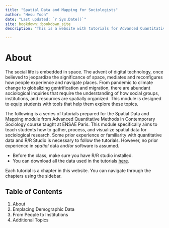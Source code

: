 ```yaml
--- 
title: "Spatial Data and Mapping for Sociologists"
author: "Hesu Yoon"
date: "Last updated: `r Sys.Date()`"
site: bookdown::bookdown_site
description: "This is a website with tutorials for Advanced Quantitative Methods in Contemporary Sociology's Spatial Data and Mapping module."

---
```


# About

The social life is embedded in space. The advent of digital technology, once believed to jeopardize the significance of space, mediates and reconfigures how people experience and navigate places. From pandemic to climate change to globalizing gentrification and migration, there are abundant sociological inquiries that require the understanding of how social groups, institutions, and resources are spatially organized. This module is designed to equip students with tools that help them explore these topics.

The following is a series of tutorials prepared for the Spatial Data and Mapping module from Advanced Quantitative Methods in Contemporary Sociology course taught at ENSAE Paris. This module specifically aims to teach students how to gather, process, and visualize spatial data for sociological research. Some prior experience or familiarity with quantitative data and R/R Studio is necessary to follow the tutorials. However, no prior experience in *spatial* data and/or software is assumed.

 * Before the class, make sure you have R/R studio installed.
 * You can download all the data used in the tutorials [here](https://github.com/hyoon28/soc-gis-tutorial/tree/main/tutorial/data).


Each tutorial is a chapter in this website. You can navigate through the chapters using the sidebar. 

## Table of Contents

1. About
2. Emplacing Demographic Data
3. From People to Institutions
4. Additional Topics


